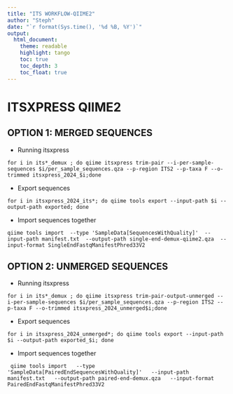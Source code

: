 ```yaml
---
title: "ITS WORKFLOW-QIIME2"
author: "Steph"
date: "`r format(Sys.time(), '%d %B, %Y')`"
output:
  html_document:
    theme: readable
    highlight: tango
    toc: true
    toc_depth: 3
    toc_float: true
---
```



# ITSXPRESS QIIME2

## OPTION 1: MERGED SEQUENCES

- Running itsxpress 

```
for i in its*_demux ; do qiime itsxpress trim-pair --i-per-sample-sequences $i/per_sample_sequences.qza --p-region ITS2 --p-taxa F --o-trimmed itsxpress_2024_$i;done
```

- Export sequences

```
for i in itsxpress_2024_its*; do qiime tools export --input-path $i --output-path exported; done
```

- Import sequences together
```
qiime tools import  --type 'SampleData[SequencesWithQuality]'  --input-path manifest.txt  --output-path single-end-demux-qiime2.qza  --input-format SingleEndFastqManifestPhred33V2
```

## OPTION 2: UNMERGED SEQUENCES

- Running itsxpress

```
for i in its*_demux ; do qiime itsxpress trim-pair-output-unmerged --i-per-sample-sequences $i/per_sample_sequences.qza --p-region ITS2 --p-taxa F --o-trimmed itsxpress_2024_unmerged$i;done
```
- Export sequences
```
for i in itsxpress_2024_unmerged*; do qiime tools export --input-path $i --output-path exported_$i; done
```

- Import sequences together
```
 qiime tools import   --type 'SampleData[PairedEndSequencesWithQuality]'   --input-path manifest.txt   --output-path paired-end-demux.qza   --input-format PairedEndFastqManifestPhred33V2
```





